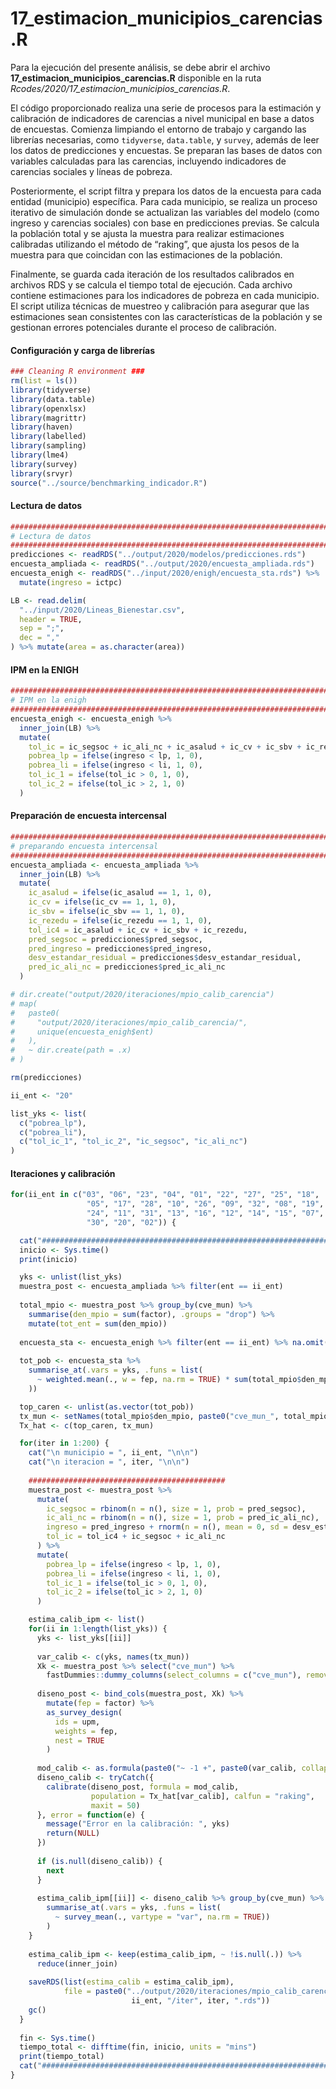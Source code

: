 # 17_estimacion_municipios_carencias.R {-}

Para la ejecución del presente análisis, se debe abrir el archivo **17_estimacion_municipios_carencias.R** disponible en la ruta *Rcodes/2020/17_estimacion_municipios_carencias.R*.

El código proporcionado realiza una serie de procesos para la estimación y calibración de indicadores de carencias a nivel municipal en base a datos de encuestas. Comienza limpiando el entorno de trabajo y cargando las librerías necesarias, como `tidyverse`, `data.table`, y `survey`, además de leer los datos de predicciones y encuestas. Se preparan las bases de datos con variables calculadas para las carencias, incluyendo indicadores de carencias sociales y líneas de pobreza.

Posteriormente, el script filtra y prepara los datos de la encuesta para cada entidad (municipio) específica. Para cada municipio, se realiza un proceso iterativo de simulación donde se actualizan las variables del modelo (como ingreso y carencias sociales) con base en predicciones previas. Se calcula la población total y se ajusta la muestra para realizar estimaciones calibradas utilizando el método de "raking", que ajusta los pesos de la muestra para que coincidan con las estimaciones de la población.

Finalmente, se guarda cada iteración de los resultados calibrados en archivos RDS y se calcula el tiempo total de ejecución. Cada archivo contiene estimaciones para los indicadores de pobreza en cada municipio. El script utiliza técnicas de muestreo y calibración para asegurar que las estimaciones sean consistentes con las características de la población y se gestionan errores potenciales durante el proceso de calibración.


#### Configuración y carga de librerías{-}

```r
### Cleaning R environment ###
rm(list = ls())
library(tidyverse)
library(data.table)
library(openxlsx)
library(magrittr)
library(haven)
library(labelled)
library(sampling)
library(lme4)
library(survey)
library(srvyr)
source("../source/benchmarking_indicador.R")
```

#### Lectura de datos{-}

```r
################################################################################
# Lectura de datos 
################################################################################
predicciones <- readRDS("../output/2020/modelos/predicciones.rds")
encuesta_ampliada <- readRDS("../output/2020/encuesta_ampliada.rds")
encuesta_enigh <- readRDS("../input/2020/enigh/encuesta_sta.rds") %>%
  mutate(ingreso = ictpc)

LB <- read.delim(
  "../input/2020/Lineas_Bienestar.csv",
  header = TRUE,
  sep = ";",
  dec = ","
) %>% mutate(area = as.character(area))
```

#### IPM en la ENIGH  {-}

```r
################################################################################
# IPM en la enigh
################################################################################
encuesta_enigh <- encuesta_enigh %>%
  inner_join(LB) %>%
  mutate(
    tol_ic = ic_segsoc + ic_ali_nc + ic_asalud + ic_cv + ic_sbv + ic_rezedu,
    pobrea_lp = ifelse(ingreso < lp, 1, 0),
    pobrea_li = ifelse(ingreso < li, 1, 0),
    tol_ic_1 = ifelse(tol_ic > 0, 1, 0),
    tol_ic_2 = ifelse(tol_ic > 2, 1, 0)
  )
```

#### Preparación de encuesta intercensal {-}

```r
################################################################################
# preparando encuesta intercensal
################################################################################
encuesta_ampliada <- encuesta_ampliada %>%
  inner_join(LB) %>%
  mutate(
    ic_asalud = ifelse(ic_asalud == 1, 1, 0),
    ic_cv = ifelse(ic_cv == 1, 1, 0),
    ic_sbv = ifelse(ic_sbv == 1, 1, 0),
    ic_rezedu = ifelse(ic_rezedu == 1, 1, 0),
    tol_ic4 = ic_asalud + ic_cv + ic_sbv + ic_rezedu,
    pred_segsoc = predicciones$pred_segsoc,
    pred_ingreso = predicciones$pred_ingreso,
    desv_estandar_residual = predicciones$desv_estandar_residual,
    pred_ic_ali_nc = predicciones$pred_ic_ali_nc
  )

# dir.create("output/2020/iteraciones/mpio_calib_carencia")
# map(
#   paste0(
#     "output/2020/iteraciones/mpio_calib_carencia/",
#     unique(encuesta_enigh$ent)
#   ),
#   ~ dir.create(path = .x)
# )

rm(predicciones)

ii_ent <- "20"

list_yks <- list(
  c("pobrea_lp"),
  c("pobrea_li"),
  c("tol_ic_1", "tol_ic_2", "ic_segsoc", "ic_ali_nc")
)
```

#### Iteraciones y calibración {-}

```r
for(ii_ent in c("03", "06", "23", "04", "01", "22", "27", "25", "18",
                 "05", "17", "28", "10", "26", "09", "32", "08", "19", "29",
                 "24", "11", "31", "13", "16", "12", "14", "15", "07", "21",
                 "30", "20", "02")) {

  cat("####################################################################\n")
  inicio <- Sys.time()
  print(inicio)

  yks <- unlist(list_yks)
  muestra_post <- encuesta_ampliada %>% filter(ent == ii_ent)
  
  total_mpio <- muestra_post %>% group_by(cve_mun) %>%
    summarise(den_mpio = sum(factor), .groups = "drop") %>%
    mutate(tot_ent = sum(den_mpio))
  
  encuesta_sta <- encuesta_enigh %>% filter(ent == ii_ent) %>% na.omit()
  
  tot_pob <- encuesta_sta %>%
    summarise_at(.vars = yks, .funs = list(
      ~ weighted.mean(., w = fep, na.rm = TRUE) * sum(total_mpio$den_mpio)
    ))

  top_caren <- unlist(as.vector(tot_pob))
  tx_mun <- setNames(total_mpio$den_mpio, paste0("cve_mun_", total_mpio$cve_mun))
  Tx_hat <- c(top_caren, tx_mun)

  for(iter in 1:200) {
    cat("\n municipio = ", ii_ent, "\n\n")
    cat("\n iteracion = ", iter, "\n\n")
    
    ############################################
    muestra_post <- muestra_post %>%
      mutate(
        ic_segsoc = rbinom(n = n(), size = 1, prob = pred_segsoc),
        ic_ali_nc = rbinom(n = n(), size = 1, prob = pred_ic_ali_nc),
        ingreso = pred_ingreso + rnorm(n = n(), mean = 0, sd = desv_estandar_residual),
        tol_ic = tol_ic4 + ic_segsoc + ic_ali_nc
      ) %>%
      mutate(
        pobrea_lp = ifelse(ingreso < lp, 1, 0),
        pobrea_li = ifelse(ingreso < li, 1, 0),
        tol_ic_1 = ifelse(tol_ic > 0, 1, 0),
        tol_ic_2 = ifelse(tol_ic > 2, 1, 0)
      )

    estima_calib_ipm <- list()
    for(ii in 1:length(list_yks)) {
      yks <- list_yks[[ii]]
      
      var_calib <- c(yks, names(tx_mun))
      Xk <- muestra_post %>% select("cve_mun") %>%
        fastDummies::dummy_columns(select_columns = c("cve_mun"), remove_selected_columns = TRUE)
      
      diseno_post <- bind_cols(muestra_post, Xk) %>%
        mutate(fep = factor) %>%
        as_survey_design(
          ids = upm,
          weights = fep,
          nest = TRUE
        )
      
      mod_calib <- as.formula(paste0("~ -1 +", paste0(var_calib, collapse = " + ")))
      diseno_calib <- tryCatch({
        calibrate(diseno_post, formula = mod_calib, 
                  population = Tx_hat[var_calib], calfun = "raking",
                  maxit = 50)
      }, error = function(e) {
        message("Error en la calibración: ", yks)
        return(NULL)
      })
      
      if (is.null(diseno_calib)) {
        next
      }
      
      estima_calib_ipm[[ii]] <- diseno_calib %>% group_by(cve_mun) %>%
        summarise_at(.vars = yks, .funs = list(
          ~ survey_mean(., vartype = "var", na.rm = TRUE))
        )
    }
    
    estima_calib_ipm <- keep(estima_calib_ipm, ~ !is.null(.)) %>%
      reduce(inner_join)
    
    saveRDS(list(estima_calib = estima_calib_ipm),
            file = paste0("../output/2020/iteraciones/mpio_calib_carencia/",
                           ii_ent, "/iter", iter, ".rds"))
    gc()
  }
  
  fin <- Sys.time()
  tiempo_total <- difftime(fin, inicio, units = "mins")
  print(tiempo_total)
  cat("####################################################################\n")
}
```

